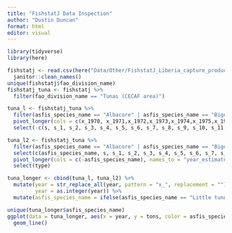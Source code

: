 ```yaml
---
title: "FishstatJ Data Inspection"
author: "Dustin Duncan"
format: html
editor: visual
---
```


```r
library(tidyverse)
library(here)
```

```r
fishstatj <- read.csv(here("Data/Other/FishstatJ_Liberia_capture_production.csv")) %>% 
  janitor::clean_names()
unique(fishstatj$fao_division_name)
fishstatj_tuna <- fishstatj %>% 
  filter(fao_division_name == "Tunas (CECAF area)")

tuna_l <- fishstatj_tuna %>% 
  filter(asfis_species_name == "Albacore" | asfis_species_name == "Bigeye tuna" | asfis_species_name == "Bullet tuna" | asfis_species_name == "Frigate and bullet tunas" | asfis_species_name == "Frigate tuna" | asfis_species_name == "Little tunny(=Atl.black skipj)" | asfis_species_name == "Skipjack tuna" | asfis_species_name == "Yellowfin tuna") %>% 
  pivot_longer(cols = c(x_1970, x_1971,x_1972,x_1973,x_1974,x_1975,x_1976,x_1977,x_1978,x_1979,x_1980,x_1981,x_1982,x_1983,x_1984,x_1985,x_1986,x_1987,x_1988,x_1989,x_1990,x_1991,x_1992,x_1993,x_1994,x_1995,x_1996,x_1997,x_1998,x_1999,x_2000,x_2001,x_2002,x_2003,x_2004,x_2005,x_2006,x_2007,x_2008,x_2009,x_2010,x_2011,x_2012,x_2013,x_2014,x_2015,x_2016,x_2017,x_2018,x_2019,x_2020,x_2021), names_to = "year", values_to = "tons") %>% 
  select(-c(s, s_1, s_2, s_3, s_4, s_5, s_6, s_7, s_8, s_9, s_10, s_11, s_12, s_13, s_14, s_15, s_16, s_17, s_18, s_19, s_20, s_21, s_22, s_23, s_24, s_25, s_26, s_27, s_28, s_29, s_30, s_31, s_32, s_33, s_34, s_35, s_36, s_37, s_38, s_39, s_40, s_41, s_42, s_43, s_44, s_45, s_46, s_47, s_48, s_49, s_50, s_51))

tuna_l2 <- fishstatj_tuna %>% 
  filter(asfis_species_name == "Albacore" | asfis_species_name == "Bigeye tuna" | asfis_species_name == "Bullet tuna" | asfis_species_name == "Frigate and bullet tunas" | asfis_species_name == "Frigate tuna" | asfis_species_name == "Little tunny(=Atl.black skipj)" | asfis_species_name == "Skipjack tuna" | asfis_species_name == "Yellowfin tuna") %>% 
  select(c(asfis_species_name, s, s_1, s_2, s_3, s_4, s_5, s_6, s_7, s_8, s_9, s_10, s_11, s_12, s_13, s_14, s_15, s_16, s_17, s_18, s_19, s_20, s_21, s_22, s_23, s_24, s_25, s_26, s_27, s_28, s_29, s_30, s_31, s_32, s_33, s_34, s_35, s_36, s_37, s_38, s_39, s_40, s_41, s_42, s_43, s_44, s_45, s_46, s_47, s_48, s_49, s_50, s_51)) %>% 
  pivot_longer(cols = c(-asfis_species_name), names_to = "year_estimate", values_to = "type") %>% 
  select(type)

tuna_longer <- cbind(tuna_l, tuna_l2) %>% 
  mutate(year = str_replace_all(year, pattern = "x_", replacement = ""),
         year = as.integer(year)) %>% 
  mutate(asfis_species_name = ifelse(asfis_species_name == "Little tunny(=Atl.black skipj)", "Little tunny", asfis_species_name))

unique(tuna_longer$asfis_species_name)
ggplot(data = tuna_longer, aes(x = year, y = tons, color = asfis_species_name)) + 
  geom_line()
```
